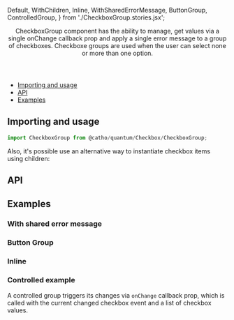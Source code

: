 


  Default,
  WithChildren,
  Inline,
  WithSharedErrorMessage,
  ButtonGroup,
  ControlledGroup,
} from './CheckboxGroup.stories.jsx';

<Meta title="Forms/Checkbox/CheckboxGroup" component={CheckboxGroup}  />

<Header title="Checkbox Group">
  CheckboxGroup component has the ability to manage, get
  values via a single onChange callback prop and apply a
  single error message to a group of checkboxes.
  Checkboxe groups are used when the user can select none or more than one option.

</Header>

- [Importing and usage](#importing)
- [API](#api)
- [Examples](#examples)

## <a id="importing"></a>Importing and usage

```js
import CheckboxGroup from @catho/quantum/Checkbox/CheckboxGroup;
```

<Canvas>
  <Story story={Default} />
</Canvas>

<Alert icon="info" skin="primary">
  Also, it's possible use an alternative way to instantiate checkbox items using children:
</Alert>

<Canvas>
  <Story story={WithChildren} />
</Canvas>

## <a id="api"></a>API

<ArgsTable of={CheckboxGroup} />

## <a id="examples"></a>Examples

### With shared error message

<Canvas>
  <Story story={WithSharedErrorMessage} />
</Canvas>

### Button Group

<Canvas>
  <Story story={ButtonGroup} />
</Canvas>

### Inline

<Canvas>
  <Story story={Inline} />
</Canvas>

### Controlled example

<Alert icon="info" skin="primary">
  A controlled group triggers its changes via <code>onChange</code>
  callback prop, which is called with the current changed checkbox
  event and a list of checkbox values.
</Alert>

<Canvas>
  <Story story={ControlledGroup} />
</Canvas>